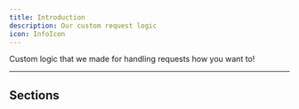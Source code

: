 ```yaml
---
title: Introduction
description: Our custom request logic
icon: InfoIcon
---
```


Custom logic that we made for handling requests how you want to!

---

## Sections

<Cards>
    <Card
        href="/docs/npm/request/getting-started"
        title="Getting Started"
        description="Installing and setting up the module"
    />
    <Card href="/docs/npm/request/get" title="Get Request" description="Send a get request to a location of choice" />
    <Card
        href="/docs/npm/request/post"
        title="Post Request"
        description="Send a post request to a location of choice"
    />
    <Card
        href="/docs/npm/request/custom"
        title="Custom Request"
        description="Send a custom post request to a location of choice"
    />
</Cards>
